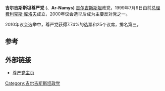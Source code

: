 {{Infobox Political Party
|country = 吉尔吉斯斯坦
|native_name = Ар-Намыс
|party_name = 尊严党
|colorcode = blue
|party_logo = Ar-Namys logo.png
|leader = [[费利克斯·库洛夫|费利克斯·库洛夫]]
|foundation = 1999年
|ideology = 亲俄、[[保守主义|保守主义]]
|position = 
|headquarters = 比什凯克
|website = http://www.ar-namys.org/en/
|seats1_title = [[吉尔吉斯斯坦最高会议|吉尔吉斯斯坦最高会议]]
|seats1 = {{Infobox political party/seats|25|120|hex=blue}}
}}

'''吉尔吉斯斯坦尊严党''' ({{lang-ky|Ар-Намыс}}、'''Ar-Namys''') [[吉尔吉斯斯坦|吉尔吉斯斯坦]]政党，1999年7月9日由前[[吉尔吉斯斯坦总理|总理]][[费利克斯·库洛夫|费利克斯·库洛夫]]成立，2000年议会选举后成为主要反对党之一。

2010年议会选举中，尊严党获得7.74%的选票和25个议席，排名第三。

==参考==
{{Reflist}}

==外部链接==
*[https://web.archive.org/web/20050204084308/http://ar-namys.org/en/ 尊严党主页]


[[Category:吉尔吉斯斯坦政党|Category:吉尔吉斯斯坦政党]]